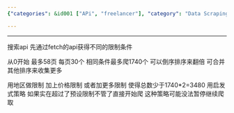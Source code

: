 ```yaml
---
{"categories": &id001 ["APi", "freelancer"], "category": "Data Scraping", "date": "2022-06-05 14:34:19", "description": "This article describes a scraping API that allows users to retrieve data from various sources with certain restrictions. The API can handle up to 58 pages, each containing 30 items, resulting in a maximum of 1740 items. Users can sort the results by region and price, potentially reducing the total number below 3480 by applying additional filters. If the limit is exceeded, an inspiration-based strategy is used but it might not support pausing and resuming data collection.", "tags": *id001, "title": "途家Scraping Api"}

---
```


------

搜索api 先通过fetch的api获得不同的限制条件

从0开始 最多58页 每页30个 相同条件最多爬1740个 可以倒序排序来翻倍 可合并其他排序来收集更多

用地区做限制 加上价格限制 或者加更多限制 使得总数少于1740*2=3480 用启发式策略 如果实在超过了预设限制不管了直接开始爬 这种策略可能没法暂停继续爬取

